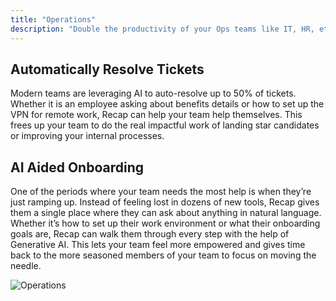 ```yaml
---
title: "Operations"
description: "Double the productivity of your Ops teams like IT, HR, etc."
---
```


## Automatically Resolve Tickets
Modern teams are leveraging AI to auto-resolve up to 50% of tickets. Whether it is an employee asking about benefits details or how to set up the VPN
for remote work, Recap can help your team help themselves. This frees up your team to do the real impactful work of landing star candidates or
improving your internal processes.


## AI Aided Onboarding
One of the periods where your team needs the most help is when they’re just ramping up. Instead of feeling lost in dozens of new tools, Recap gives
them a single place where they can ask about anything in natural language. Whether it’s how to set up their work environment or what their onboarding
goals are, Recap can walk them through every step with the help of Generative AI. This lets your team feel more empowered and gives time back to
the more seasoned members of your team to focus on moving the needle.

![Operations](/images/more/use_cases/Operations.png)
